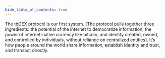 ```yaml
---
hide_table_of_contents: true
---
```



The tbDEX protocol is our first system. [The protocol pulls together three ingredients: the potential of the internet to democratize information; the power of internet-native currency like bitcoin; and <TooltipWrapper trigger="decentralized identity">identity created, owned, and controlled by individuals, without reliance on centralized entities</TooltipWrapper>]. It’s how people around the world share information, establish identity and trust, and transact directly.
